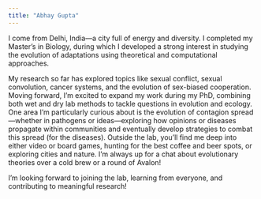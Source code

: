 ```yaml
---
title: "Abhay Gupta"
---
```


I come from Delhi, India—a city full of energy and diversity. I completed my Master’s in Biology, during which I developed a strong interest in studying the evolution of adaptations using theoretical and computational approaches.

My research so far has explored topics like sexual conflict, sexual convolution, cancer systems, and the evolution of sex-biased cooperation. Moving forward, I’m excited to expand my work during my PhD, combining both wet and dry lab methods to tackle questions in evolution and ecology. One area I’m particularly curious about is the evolution of contagion spread—whether in pathogens or ideas—exploring how opinions or diseases propagate within communities and eventually develop strategies to combat this spread (for the diseases). Outside the lab, you’ll find me deep into either video or board games, hunting for the best coffee and beer spots, or exploring cities and nature. I’m always up for a chat about evolutionary theories over a cold brew or a round of Avalon!

I’m looking forward to joining the lab, learning from everyone, and contributing to meaningful research!